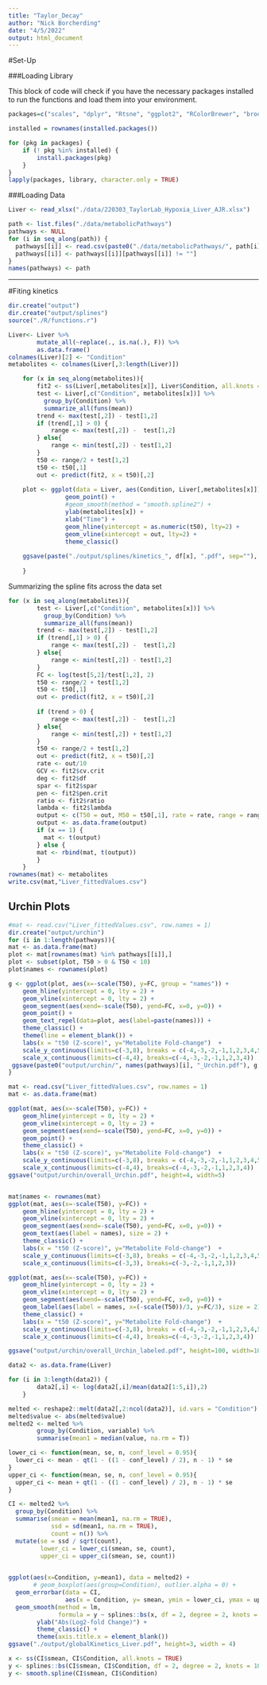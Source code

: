 ```yaml
---
title: "Taylor_Decay"
author: "Nick Borcherding"
date: "4/5/2022"
output: html_document
---
```


#Set-Up

###Loading Library

This block of code will check if you have the necessary packages installed to run the functions and load them into your environment.
```r
packages=c("scales", "dplyr", "Rtsne", "ggplot2", "RColorBrewer", "broom", "tidyr", "corrr", "tidygraph", "limma", "ggrepel", "reshape2", "ggraph", "readxl", "npreg")

installed = rownames(installed.packages())

for (pkg in packages) {
    if (! pkg %in% installed) {
        install.packages(pkg)
    }
}
lapply(packages, library, character.only = TRUE)
```


###Loading Data
```r
Liver <- read_xlsx("./data/220303_TaylorLab_Hypoxia_Liver_AJR.xlsx")

path <- list.files("./data/metabolicPathways")
pathways <- NULL
for (i in seq_along(path)) {
  pathways[[i]] <- read.csv(paste0("./data/metabolicPathways/", path[i]))[,1]
  pathways[[i]] <- pathways[[i]][pathways[[i]] != ""]
}
names(pathways) <- path
```


***
#Fiting kinetics


```r
dir.create("output")
dir.create("output/splines")
source("./R/functions.r")

Liver<- Liver %>%
        mutate_all(~replace(., is.na(.), F)) %>%
        as.data.frame()
colnames(Liver)[2] <- "Condition"
metabolites <- colnames(Liver[,3:length(Liver)])

    for (x in seq_along(metabolites)){
        fit2 <- ss(Liver[,metabolites[x]], Liver$Condition, all.knots = TRUE)
        test <- Liver[,c("Condition", metabolites[x])] %>%
          group_by(Condition) %>%
          summarize_all(funs(mean))
        trend <- max(test[,2]) - test[1,2]
        if (trend[,1] > 0) {
            range <- max(test[,2]) -  test[1,2]
        } else{
            range <- min(test[,2]) - test[1,2] 
        }
        t50 <- range/2 + test[1,2]
        t50 <- t50[,1]
        out <- predict(fit2, x = t50)[,2]
        
    plot <- ggplot(data = Liver, aes(Condition, Liver[,metabolites[x]])) + 
                geom_point() +
                #geom_smooth(method = "smooth.spline2") + 
                ylab(metabolites[x]) + 
                xlab("Time") + 
                geom_hline(yintercept = as.numeric(t50), lty=2) + 
                geom_vline(xintercept = out, lty=2) + 
                theme_classic()
    
    ggsave(paste("./output/splines/kinetics_", df[x], ".pdf", sep=""), plot, height=3, width = 4)
    
    }

```



Summarizing the spline fits across the data set

```r
for (x in seq_along(metabolites)){
        test <- Liver[,c("Condition", metabolites[x])] %>%
          group_by(Condition) %>%
          summarize_all(funs(mean))
        trend <- max(test[,2]) - test[1,2]
        if (trend[,1] > 0) {
            range <- max(test[,2]) -  test[1,2]
        } else{
            range <- min(test[,2]) - test[1,2] 
        }
        FC <- log(test[5,2]/test[1,2], 2)
        t50 <- range/2 + test[1,2]
        t50 <- t50[,1]
        out <- predict(fit2, x = t50)[,2]
        
        if (trend > 0) {
            range <- max(test[,2]) -  test[1,2]
        } else{
            range <- min(test[,2]) + test[1,2] 
        }
        t50 <- range/2 + test[1,2]
        out <- predict(fit2, x = t50)[,2]
        rate <- out/10
        GCV <- fit2$cv.crit
        deg <- fit2$df
        spar <- fit2$spar
        pen <- fit2$pen.crit
        ratio <- fit2$ratio
        lambda <- fit2$lambda
        output <- c(T50 = out, M50 = t50[,1], rate = rate, range = range[,1], FC = FC[,1], GCV = GCV, degF = deg, spar = spar, pen.crit = pen, ratio = ratio, lambda = lambda)
        output <- as.data.frame(output)
        if (x == 1) {
          mat <- t(output)
        } else {
        mat <- rbind(mat, t(output))
        }
    }
rownames(mat) <- metabolites
write.csv(mat,"Liver_fittedValues.csv")
```


## Urchin Plots


```r
#mat <- read.csv("Liver_fittedValues.csv", row.names = 1)
dir.create("output/urchin")
for (i in 1:length(pathways)){
mat <- as.data.frame(mat)
plot <- mat[rownames(mat) %in% pathways[[i]],]   
plot <- subset(plot, T50 > 0 & T50 < 10)
plot$names <- rownames(plot)

g <- ggplot(plot, aes(x=-scale(T50), y=FC, group = "names")) + 
    geom_hline(yintercept = 0, lty = 2) + 
    geom_vline(xintercept = 0, lty = 2) +
    geom_segment(aes(xend=-scale(T50), yend=FC, x=0, y=0)) + 
    geom_point() +
    geom_text_repel(data=plot, aes(label=paste(names))) + 
    theme_classic() + 
    theme(line = element_blank()) + 
    labs(x = "t50 (Z-score)", y="Metabolite Fold-change")  +
    scale_y_continuous(limits=c(-3,8), breaks = c(-4,-3,-2,-1,1,2,3,4,5,6,7,8)) + 
    scale_x_continuous(limits=c(-4,4), breaks=c(-4,-3,-2,-1,1,2,3,4))
 ggsave(paste0("output/urchin/", names(pathways)[i], "_Urchin.pdf"), g, height=4, width=5) 
}
```


```r
mat <- read.csv("Liver_fittedValues.csv", row.names = 1)
mat <- as.data.frame(mat)

ggplot(mat, aes(x=-scale(T50), y=FC)) + 
    geom_hline(yintercept = 0, lty = 2) + 
    geom_vline(xintercept = 0, lty = 2) +
    geom_segment(aes(xend=-scale(T50), yend=FC, x=0, y=0)) + 
    geom_point() +
    theme_classic() + 
    labs(x = "t50 (Z-score)", y="Metabolite Fold-change")  +
    scale_y_continuous(limits=c(-3,8), breaks = c(-4,-3,-2,-1,1,2,3,4,5,6,7,8)) + 
    scale_x_continuous(limits=c(-4,4), breaks=c(-4,-3,-2,-1,1,2,3,4))
ggsave("output/urchin/overall_Urchin.pdf", height=4, width=5) 


mat$names <- rownames(mat)
ggplot(mat, aes(x=-scale(T50), y=FC)) + 
    geom_hline(yintercept = 0, lty = 2) + 
    geom_vline(xintercept = 0, lty = 2) +
    geom_segment(aes(xend=-scale(T50), yend=FC, x=0, y=0)) + 
    geom_text(aes(label = names), size = 2) + 
    theme_classic() + 
    labs(x = "t50 (Z-score)", y="Metabolite Fold-change")  +
    scale_y_continuous(limits=c(-3,8), breaks = c(-4,-3,-2,-1,1,2,3,4,5,6,9)) + 
    scale_x_continuous(limits=c(-3,3), breaks=c(-3,-2,-1,1,2,3))

ggplot(mat, aes(x=-scale(T50), y=FC)) + 
    geom_hline(yintercept = 0, lty = 2) + 
    geom_vline(xintercept = 0, lty = 2) +
    geom_segment(aes(xend=-scale(T50), yend=FC, x=0, y=0)) + 
    geom_label(aes(label = names, x=(-scale(T50))/3, y=FC/3), size = 2) + 
    theme_classic() + 
    labs(x = "t50 (Z-score)", y="Metabolite Fold-change")  +
    scale_y_continuous(limits=c(-3,8), breaks = c(-4,-3,-2,-1,1,2,3,4,5,6,7,8)) + 
    scale_x_continuous(limits=c(-4,4), breaks=c(-4,-3,-2,-1,1,2,3,4))

ggsave("output/urchin/overall_Urchin_labeled.pdf", height=100, width=100, limitsize = FALSE) 
```



```r
data2 <- as.data.frame(Liver)

for (i in 3:length(data2)) {
        data2[,i] <- log(data2[,i]/mean(data2[1:5,i]),2)
    }

melted <- reshape2::melt(data2[,2:ncol(data2)], id.vars = "Condition")
melted$value <- abs(melted$value)
melted2 <- melted %>%
        group_by(Condition, variable) %>%
        summarise(mean1 = median(value, na.rm = T))

lower_ci <- function(mean, se, n, conf_level = 0.95){
  lower_ci <- mean - qt(1 - ((1 - conf_level) / 2), n - 1) * se
}
upper_ci <- function(mean, se, n, conf_level = 0.95){
  upper_ci <- mean + qt(1 - ((1 - conf_level) / 2), n - 1) * se
}

CI <- melted2 %>%
  group_by(Condition) %>%
  summarise(smean = mean(mean1, na.rm = TRUE),
            ssd = sd(mean1, na.rm = TRUE),
            count = n()) %>%
  mutate(se = ssd / sqrt(count),
         lower_ci = lower_ci(smean, se, count),
         upper_ci = upper_ci(smean, se, count))

    
ggplot(aes(x=Condition, y=mean1), data = melted2) + 
       # geom_boxplot(aes(group=Condition), outlier.alpha = 0) + 
  geom_errorbar(data = CI, 
                aes(x = Condition, y= smean, ymin = lower_ci, ymax = upper_ci)) + 
  geom_smooth(method = lm, 
              formula = y ~ splines::bs(x, df = 2, degree = 2, knots = 10), color = "red") + 
        ylab("Abs(Log2-fold Change)") + 
        theme_classic() + 
        theme(axis.title.x = element_blank()) 
ggsave("./output/globalKinetics_Liver.pdf", height=3, width = 4)

x <- ss(CI$smean, CI$Condition, all.knots = TRUE)
y <- splines::bs(CI$smean, CI$Condition, df = 2, degree = 2, knots = 10)
y <- smooth.spline(CI$smean, CI$Condition)

```





